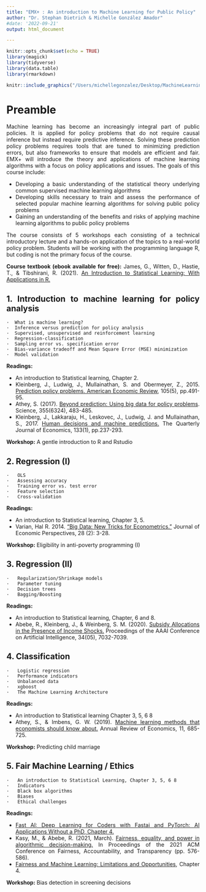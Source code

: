 ```yaml
---
title: "EMX+ : An introduction to Machine Learning for Public Policy"
author: "Dr. Stephan Dietrich & Michelle González Amador"
#date: '2022-09-21'
output: html_document

---
```

<style>
    body {
    text-align: justify}
</style>

```r
knitr::opts_chunk$set(echo = TRUE)
library(magick)
library(tidyverse)
library(data.table)
library(rmarkdown)
```

<center>
```r
knitr::include_graphics("/Users/michellegonzalez/Desktop/MachineLearning4PP/Machine-Learning-for-Public-Policy/ML4PP.png")
```
</center>

# Preamble

Machine learning has become an increasingly integral part of public policies. It is applied for policy problems that do not require causal inference but instead require predictive inference. Solving these prediction policy problems requires tools that are tuned to minimizing prediction errors, but also frameworks to ensure that models are efficient and fair. EMX+ will introduce the theory and applications of machine learning algorithms with a focus on policy applications and issues. The goals of this course include:

+ Developing a basic understanding of the statistical theory underlying common supervised machine learning algorithms
+ Developing skills necessary to train and assess the performance of selected popular machine learning algorithms for solving public policy problems
+ Gaining an understanding of the benefits and risks of applying machine learning algorithms to public policy problems

The course consists of 5 workshops each consisting of a technical introductory lecture and a hands-on application of the topics to a real-world policy problem. Students will be working with the programming language R, but coding is not the primary focus of the course.

**Course textbook (ebook available for free):**
James, G., Witten, D., Hastie, T., & Tibshirani, R. (2021). [An Introduction to Statistical Learning: With Applications in R.](https://hastie.su.domains/ISLR2/ISLRv2_website.pdf)

## 1. Introduction to machine learning for policy analysis

    ·  What is machine learning?
    ·  Inference versus prediction for policy analysis
    ·  Supervised, unsupervised and reinforcement learning
    ·  Regression-classification
    ·  Sampling error vs. specification error
    ·  Bias-variance tradeoff and Mean Square Error (MSE) minimization
    ·  Model validation

**Readings:** 

- An introduction to Statistical learning, Chapter 2.
- Kleinberg, J., Ludwig, J., Mullainathan, S. and Obermeyer, Z., 2015. [Prediction policy problems. American Economic Review](https://www.aeaweb.org/articles?id=10.1257/aer.p20151023), 105(5), pp.491-95.
- Athey, S. (2017). [Beyond prediction: Using big data for policy problems](https://www.science.org/doi/10.1126/science.aal4321). Science, 355(6324), 483-485.
- Kleinberg, J., Lakkaraju, H., Leskovec, J., Ludwig, J. and Mullainathan, S., 2017. [Human decisions and machine predictions.](https://academic.oup.com/qje/article-abstract/133/1/237/4095198?redirectedFrom=fulltext) The Quarterly Journal of Economics, 133(1), pp.237-293.

**Workshop:**
A gentle introduction to R and Rstudio

## 2. Regression (I)

    ·  	OLS
    ·  	Assessing accuracy
    ·  	Training error vs. test error
    ·  	Feature selection
    ·  	Cross-validation

**Readings:** 

- An introduction to Statistical learning, Chapter 3, 5.
- Varian, Hal R. 2014. ["Big Data: New Tricks for Econometrics."](https://www.aeaweb.org/articles?id=10.1257/jep.28.2.3) Journal of Economic Perspectives, 28 (2): 3-28.

**Workshop:**
Eligibility in anti-poverty programming (I)

## 3. Regression (II)

    ·  	Regularization/Shrinkage models
    ·  	Parameter tuning
    ·  	Decision trees
    ·  	Bagging/Boosting


**Readings:** 

- An introduction to Statistical learning, Chapter, 6 and 8.
- Abebe, R., Kleinberg, J., & Weinberg, S. M. (2020). [Subsidy Allocations in the Presence of Income Shocks.](https://ojs.aaai.org/index.php/AAAI/article/view/6188) Proceedings of the AAAI Conference on Artificial Intelligence, 34(05), 7032-7039.

## 4. Classification

    ·  	Logistic regression
    ·  	Performance indicators
    ·  	Unbalanced data
    ·  	xgboost
    ·  	The Machine Learning Architecture



**Readings:** 

- An introduction to Statistical learning Chapter 3, 5, 6 8
- Athey, S., & Imbens, G. W. (2019). [Machine learning methods that economists should know about.](https://www.annualreviews.org/doi/abs/10.1146/annurev-economics-080217-053433) Annual Review of Economics, 11, 685-725.

**Workshop:**
Predicting child marriage

## 5. Fair Machine Learning / Ethics

    ·  	An introduction to Statistical Learning, Chapter 3, 5, 6 8
    ·  	Indicators
    ·  	Black box algorithms
    ·  	Biases
    ·  	Ethical challenges



**Readings:** 

- [Fast AI: Deep Learning for Coders with Fastai and PyTorch: AI Applications Without a PhD,  Chapter 4.](https://colab.research.google.com/github/fastai/fastbook/blob/master/03_ethics.ipynb)
- Kasy, M., & Abebe, R. (2021, March). [Fairness, equality, and power in algorithmic decision-making.](https://maxkasy.github.io/home/files/papers/fairness_equality_power.pdf) In Proceedings of the 2021 ACM Conference on Fairness, Accountability, and Transparency (pp. 576-586).
- [Fairness and Machine Learning: Limitations and Opportunities](https://fairmlbook.org/), Chapter 4.


**Workshop:**
Bias detection in screening decisions



